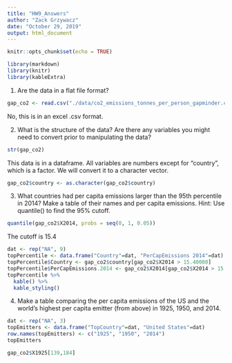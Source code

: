 ```yaml
---
title: "HW9_Answers"
author: "Zack Grzywacz"
date: "October 29, 2019"
output: html_document
---
```


```r
knitr::opts_chunk$set(echo = TRUE)
```

```r
library(markdown)
library(knitr)
library(kableExtra)
```

1. Are the data in a flat file format? 

```r
gap_co2 <- read.csv("./data/co2_emissions_tonnes_per_person_gapminder.csv")
```

No, this is in an excel .csv format.

2. What is the structure of the data?  Are there any variables you might need to convert prior to manipulating the data?

```r
str(gap_co2)
```

This data is in a dataframe. All variables are numbers except for "country", which is a factor. We will convert it to a character vector.

```r
gap_co2$country <- as.character(gap_co2$country)
```


3. What countries had per capita emissions larger than the 95th percentile in 2014? Make a table of their names and per capita emissions. Hint: Use quantile() to find the 95% cutoff.

```r
quantile(gap_co2$X2014, probs = seq(0, 1, 0.05))
```

The cutoff is 15.4

```r
dat <- rep("NA", 9)
topPercentile <- data.frame("Country"=dat, "PerCapEmissions 2014"=dat)
topPercentile$Country <- gap_co2$country[gap_co2$X2014 > 15.40000]
topPercentile$PerCapEmissions.2014 <- gap_co2$X2014[gap_co2$X2014 > 15.40000]
topPercentile %>%
  kable() %>%
  kable_styling()
```

4. Make a table comparing the per capita emissions of the US and the world's highest per capita emitter (from above)  in 1925, 1950, and 2014. 

```r
dat <- rep("NA", 3)
topEmitters <- data.frame("TopCountry"=dat, "United States"=dat)
row.names(topEmitters) <- c("1925", "1950", "2014")
topEmitters
```

```r
gap_co2$X1925[139,184]
```

